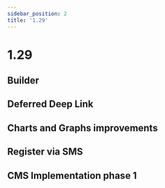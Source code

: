 ```yaml
---
sidebar_position: 2
title: '1.29'
---
```


# 1.29


## Builder

## Deferred Deep Link

## Charts and Graphs improvements

## Register via SMS

## CMS Implementation phase 1